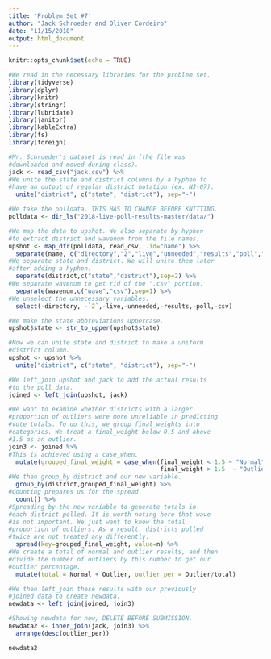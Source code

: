 ```yaml
---
title: 'Problem Set #7'
author: "Jack Schroeder and Oliver Cordeiro"
date: "11/15/2018"
output: html_document
---
```


```r
knitr::opts_chunk$set(echo = TRUE)

#We read in the necessary libraries for the problem set.
library(tidyverse)
library(dplyr)
library(knitr)
library(stringr)
library(lubridate)
library(janitor)
library(kableExtra)
library(fs)
library(foreign)

#Mr. Schroeder's dataset is read in (the file was
#downloaded and moved during class).
jack <- read_csv("jack.csv") %>% 
#We unite the state and district columns by a hyphen to
#have an output of regular district notation (ex. NJ-07).
  unite("district", c("state", "district"), sep="-")

#We take the polldata. THIS HAS TO CHANGE BEFORE KNITTING.
polldata <- dir_ls("2018-live-poll-results-master/data/")

#We map the data to upshot. We also separate by hyphen
#to extract district and wavenum from the file names.
upshot <- map_dfr(polldata, read_csv, .id="name") %>% 
  separate(name, c("directory","2","live","unneeded","results","poll","district","wavenum"),sep="-")%>% 
#We separate state and district. We will unite them later
#after adding a hyphen.
  separate(district,c("state","district"),sep=2) %>% 
#We separate wavenum to get rid of the ".csv" portion.
  separate(wavenum,c("wave","csv"),sep=1) %>% 
#We unselect the unnecessary variables.
  select(-directory, -`2`,-live,-unneeded,-results,-poll,-csv)

#We make the state abbreviations uppercase.
upshot$state <- str_to_upper(upshot$state)

#Now we can unite state and district to make a uniform
#district column.
upshot <- upshot %>% 
  unite("district", c("state", "district"), sep="-")

#We left_join upshot and jack to add the actual results
#to the poll data.
joined <- left_join(upshot, jack)

#We want to examine whether districts with a larger
#proportion of outliers were more unreliable in predicting
#vote totals. To do this, we group final_weights into
#categories. We treat a final_weight below 0.5 and above
#1.5 as an outlier.
join3 <- joined %>% 
#This is achieved using a case_when.
  mutate(grouped_final_weight = case_when(final_weight < 1.5 ~ "Normal",
                                          final_weight > 1.5  ~ "Outlier")) %>% 
#We then group_by district and our new variable.
  group_by(district,grouped_final_weight) %>% 
#Counting prepares us for the spread.
  count() %>% 
#Spreading by the new variable to generate totals in
#each district polled. It is worth noting here that wave
#is not important. We just want to know the total
#proportion of outliers. As a result, districts polled
#twice are not treated any differently.
  spread(key=grouped_final_weight, value=n) %>% 
#We create a total of normal and outlier results, and then
#divide the number of outliers by this number to get our
#outlier percentage.
  mutate(total = Normal + Outlier, outlier_per = Outlier/total)

#We then left_join these results with our previously
#joined data to create newdata.
newdata <- left_join(joined, join3)

#Showing newdata for now, DELETE BEFORE SUBMISSION.
newdata2 <- inner_join(jack, join3) %>% 
  arrange(desc(outlier_per))

newdata2
```